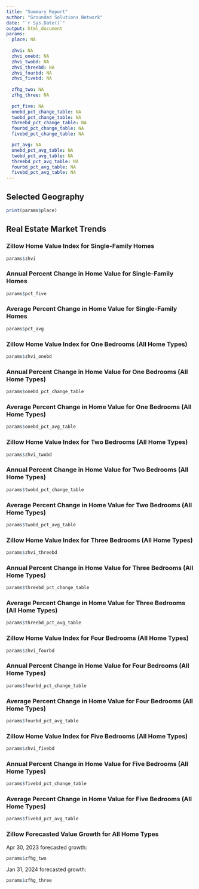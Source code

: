 ```yaml
---
title: "Summary Report"
author: "Grounded Solutions Network"
date: "`r Sys.Date()`"
output: html_document
params:
  place: NA
  
  zhvi: NA
  zhvi_onebd: NA
  zhvi_twobd: NA
  zhvi_threebd: NA
  zhvi_fourbd: NA
  zhvi_fivebd: NA 
              
  zfhg_two: NA
  zfhg_three: NA
  
  pct_five: NA
  onebd_pct_change_table: NA
  twobd_pct_change_table: NA
  threebd_pct_change_table: NA 
  fourbd_pct_change_table: NA
  fivebd_pct_change_table: NA 

  pct_avg: NA
  onebd_pct_avg_table: NA
  twobd_pct_avg_table: NA
  threebd_pct_avg_table: NA
  fourbd_pct_avg_table: NA 
  fivebd_pct_avg_table: NA 
---
```

## Selected Geography
```r
print(params$place)

```

## Real Estate Market Trends

### Zillow Home Value Index for Single-Family Homes
```r
params$zhvi
```

### Annual Percent Change in Home Value for Single-Family Homes
```r
params$pct_five
```

### Average Percent Change in Home Value for Single-Family Homes
```r
params$pct_avg
```

### Zillow Home Value Index for One Bedrooms (All Home Types)
```r
params$zhvi_onebd
```

### Annual Percent Change in Home Value for One Bedrooms (All Home Types)
```r
params$onebd_pct_change_table
```

### Average Percent Change in Home Value for One Bedrooms (All Home Types)
```r
params$onebd_pct_avg_table
```


### Zillow Home Value Index for Two Bedrooms (All Home Types)
```r
params$zhvi_twobd
```

### Annual Percent Change in Home Value for Two Bedrooms (All Home Types)
```r
params$twobd_pct_change_table
```

### Average Percent Change in Home Value for Two Bedrooms (All Home Types)
```r
params$twobd_pct_avg_table
```

### Zillow Home Value Index for Three Bedrooms (All Home Types)
```r
params$zhvi_threebd
```

### Annual Percent Change in Home Value for Three Bedrooms (All Home Types)
```r
params$threebd_pct_change_table
```

### Average Percent Change in Home Value for Three Bedrooms (All Home Types)
```r
params$threebd_pct_avg_table
```

### Zillow Home Value Index for Four Bedrooms (All Home Types)
```r
params$zhvi_fourbd
```

### Annual Percent Change in Home Value for Four Bedrooms (All Home Types)
```r
params$fourbd_pct_change_table
```

### Average Percent Change in Home Value for Four Bedrooms (All Home Types)
```r
params$fourbd_pct_avg_table
```

### Zillow Home Value Index for Five Bedrooms (All Home Types)
```r
params$zhvi_fivebd
```

### Annual Percent Change in Home Value for Five Bedrooms (All Home Types)
```r
params$fivebd_pct_change_table
```

### Average Percent Change in Home Value for Five Bedrooms (All Home Types)
```r
params$fivebd_pct_avg_table
```




### Zillow Forecasted Value Growth for All Home Types
Apr 30, 2023 forecasted growth:
```r
params$zfhg_two
```

Jan 31, 2024 forecasted growth:
```r
params$zfhg_three
```
